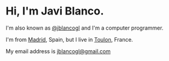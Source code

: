 
<div className="my-10">
  <h1 >
    <Typist cursor={{hideWhenDone: true}}>
      <div className="inline font-light">
        Hi, I'm <span className="font-bold">Javi Blanco</span>.
      </div>
    </Typist>
  </h1>
</div>

I'm also known as [@jblancogl][twitter] and I'm a computer programmer.

I'm from [Madrid][madrid], Spain, but I live in [Toulon][toulon], France.

My email address is [jblancogl@gmail.com][email]

[twitter]: https://twitter.com/jblancogl
[madrid]: https://en.wikipedia.org/wiki/Madrid
[toulon]: https://en.wikipedia.org/wiki/Toulon
[email]: mailto:jblancogl@gmail.com
